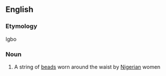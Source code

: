 ==English==

===Etymology===
Igbo

===Noun===
{{en-noun}}

# A string of [[beads]] worn around the waist by [[Nigerian]] women
